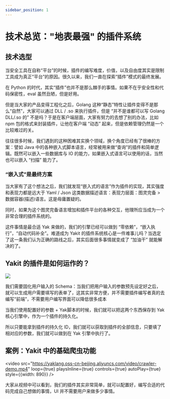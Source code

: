 ```yaml
---
sidebar_position: 1
---
```


# 技术总览："地表最强" 的插件系统

## 技术选型

当安全工具在自称“平台”的时候，插件的编写难度，价值，以及自由度其实是限制工具成为真正“平台”的原因。很久以来，我们一直在探索“插件”模式的最终发展。

在 Python 的时代，其实“插件”也并不是那么棘手的事情。如果不在乎安全性和代码保密性，eval 虽然丑陋，但是好用。

但是当大家的产品变得工程化之后，Golang 这种“静态”特性让插件变得不是那么“自然”，大家可以通过 DLL / .so 来执行插件，但是 “并不是谁都可以写 Golang DLL/.so 的” 不是吗？于是在客户端层面，大家有努力的去想了别的办法，比如 npm 包的格式来封装插件，让他在客户端 “动态” 起来，但是依赖管理仍然是一个比较难过的关。

往往很多时候，我们遇到的这种困难其实换个领域，换个角度已经有了很棒的方案：譬如 Java 中的各种嵌入式脚本语言，经常被用来做“查询”的插件和简单逻辑。既然可以嵌入一些数据库与 IO 的能力，如果嵌入式语言可以使用的话，当然也可以嵌入 “扫描” 能力了。

### “嵌入式”是最终方案

当大家有了这个想法之后，我们就发现“嵌入式的语言”作为插件的实现，其实强度和表现力都是远大于 Yaml / Json 这类数据描述语言：表现力层面：图灵完备 > 数据容器(描述)语言。这是毋庸置疑的。

同时，如果为这个图灵完备语言增加和插件平台的各种交互，他理所应当成为一个非常合理的插件系统的。

这件事情是最合适 Yak 来做的，我们的引擎已经可以做到 “零依赖”，“嵌入执行”，“自动代码补全”。难道成为 Yakit 的插件系统核心是一件难事儿吗？当选定了这一条我们认为正确的路线之后，其实后面很多事情就变成了 “加油干” 就能解决的了。

## Yakit 的插件是如何运作的？

![](/img/products/yakit/yak-plugin-how-to.png)

我们需要固化用户输入的 Schema：当我们把用户输入的参数预先设定好之后，就可以生成用户需要填写的表单了，这其实非常方便，并不需要插件编写者真的去编写“前端”，不需要用户编写界面可以降低很多成本

当我们使用配置好的参数 + Yak脚本的时候，我们就可以把这两个东西保存到 Yak 核心引擎中，作为一个插件的持久化。

所以只要能拿到插件的持久化 ID，我们就可以获取到插件的全部信息，只要填了相对应的参数，我们就可以做到在 Yak 引擎中执行了。

## 案例：Yakit 中的基础爬虫功能

<video
    src="https://yaklang.oss-cn-beijing.aliyuncs.com/video/crawler-demo.mp4"
    loop={true} playsInline={true} controls={true} autoPlay={true} style={{width: 890}}
/>

大家从视频中可以看到，我们的插件其实非常简单，就可以配置好，编写合适的代码完成自己想做的事情，UI 并不需要用户来做多少事情。